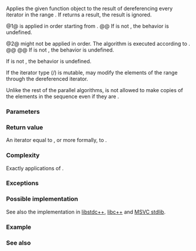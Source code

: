{{cpp/title|for_each_n}}
{{cpp/algorithm/navbar}}
{{dcl begin}}
{{dcl header|algorithm}}
{{dcl|num=1|since=c++17|notes={{mark constexpr since c++20}}|
template&lt; class InputIt, class Size, class UnaryFunc &gt;
InputIt for_each_n( InputIt first, Size n, UnaryFunc f );
}}
{{dcl|num=2|since=c++17|
template&lt; class ExecutionPolicy,
          class ForwardIt, class Size, class UnaryFunc &gt;
ForwardIt for_each_n( ExecutionPolicy&amp;&amp; policy,
                      ForwardIt first, Size n, UnaryFunc f );
}}
{{dcl end}}

Applies the given function object {{c|f}} to the result of dereferencing every iterator in the range {{range|first|first + n}}. If {{c|f}} returns a result, the result is ignored.

@1@ {{c|f}} is applied in order starting from {{c|first}}.
@@ If {{tt|UnaryFunc}} is not {{named req|MoveConstructible}}, the behavior is undefined.

@2@ {{c|f}} might not be applied in order. The algorithm is executed according to {{c|policy}}.
@@ {{cpp/algorithm/parallel overload precondition}}
@@ If {{tt|UnaryFunc}} is not {{named req|CopyConstructible}}, the behavior is undefined.

If {{c|1=n &gt;= 0}} is not {{c|true}}, the behavior is undefined.

If the iterator type ({{tt|InputIt}}/{{tt|ForwardIt}}) is mutable, {{c|f}} may modify the elements of the range through the dereferenced iterator.

Unlike the rest of the parallel algorithms, {{tt|for_each_n}} is not allowed to make copies of the elements in the sequence even if they are {{named req|TriviallyCopyable}}.

===Parameters===
{{par begin}}
{{par|first|the beginning of the range to apply the function to}}
{{par|n|the number of elements to apply the function to}}
{{par exec pol}}
{{par opf|f|to be applied to the result of dereferencing every iterator in the range {{range|first|first + n}}|p1=InputIt}}
{{par hreq}}
{{par req named|InputIt|InputIterator}}
{{par req named|ForwardIt|ForwardIterator}}
{{par req|{{tt|Size}} must be convertible to an integral type.}}
{{par end}}

===Return value===
An iterator equal to {{c|first + n}}, or more formally, to {{c|std::advance(first, n)}}.

===Complexity===
Exactly {{c|n}} applications of {{c|f}}.

===Exceptions===
{{cpp/algorithm/parallel exceptions reporting behavior|singular=yes}}

===Possible implementation===
See also the implementation in [https://github.com/gcc-mirror/gcc/blob/d9375e490072d1aae73a93949aa158fcd2a27018/libstdc%2B%2B-v3/include/pstl/algorithm_impl.h#L82 libstdc++], [https://github.com/llvm-mirror/libcxx/blob/a12cb9d211019d99b5875b6d8034617cbc24c2cc/include/algorithm#L896 libc++] and [https://github.com/microsoft/STL/blob/ff83542af4b683fb2f2dea1423fd6c50fe3e13b0/stl/inc/algorithm#L246 MSVC stdlib].
{{eq fun|1=
template&lt;class InputIt, class Size, class UnaryFunc&gt;
InputIt for_each_n(InputIt first, Size n, UnaryFunc f)
{
    for (Size i = 0; i &lt; n; ++first, (void) ++i)
        f(*first);
    
    return first;
}
}}

===Example===
{{example
|code=
#include &lt;algorithm&gt;
#include &lt;iostream&gt;
#include &lt;vector&gt;

void println(auto const&amp; v)
{
    for (auto count{v.size()}; const auto&amp; e : v)
        std::cout &lt;&lt; e &lt;&lt; (--count ? ", " : "\n");
}

int main()
{
    std::vector&lt;int&gt; vi{1, 2, 3, 4, 5};
    println(vi);
    
    std::for_each_n(vi.begin(), 3, [](auto&amp; n) { n *= 2; });
    println(vi);
}
|output=
1, 2, 3, 4, 5
2, 4, 6, 4, 5
}}

===See also===
{{dsc begin}}
{{dsc inc|cpp/algorithm/dsc transform}}
{{dsc inc|cpp/language/dsc range-for}}
{{dsc inc|cpp/algorithm/dsc for_each}}
{{dsc inc|cpp/algorithm/ranges/dsc for_each_n}}
{{dsc end}}

{{langlinks|de|es|fr|it|ja|pt|ru|zh}}